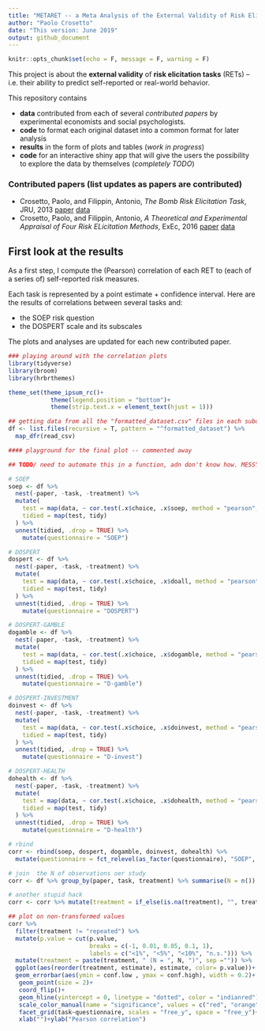 ```yaml
---
title: "METARET -- a Meta Analysis of the External Validity of Risk Elicitation Tasks"
author: "Paolo Crosetto"
date: "This version: June 2019"
output: github_document
---
```


```r
knitr::opts_chunk$set(echo = F, message = F, warning = F)
```

This project is about the **external validity** of **risk elicitation tasks** (RETs) -- i.e. their ability to predict self-reported or real-world behavior.

This repository contains 

- **data** contributed from each of several *contributed papers* by experimental economists and social psychologists. 
- **code** to format each original dataset into a common format for later analysis
- **results** in the form of plots and tables (*work in progress*)
- **code** for an interactive shiny app that will give the users the possibility to explore the data by themselves (*completely TODO*)

### Contributed papers (list updates as papers are contributed)

- Crosetto, Paolo, and Filippin, Antonio, *The Bomb Risk Elicitation Task*, JRU, 2013 [paper](https://link.springer.com/article/10.1007/s11166-013-9170-z) [data](/Data/Crosetto_Filippin_Experimental_Economics_2016)
- Crosetto, Paolo, and Filippin, Antonio, *A Theoretical and Experimental Appraisal of Four Risk ELicitation Methods*, ExEc, 2016 [paper](https://link.springer.com/article/10.1007/s10683-015-9457-9) [data](/Data/Crosetto_Filippin_Journal_Risk_Uncertainty_2013/)

## First look at the results

As a first step, I compute the (Pearson) correlation of each RET to (each of a series of) self-reported risk measures.

Each task is represented by a point estimate + confidence interval. Here are the results of correlations between several tasks and:

- the SOEP risk question 
- the DOSPERT scale and its subscales

The plots and analyses are updated for each new contributed paper.

```r

### playing around with the correlation plots
library(tidyverse)
library(broom)
library(hrbrthemes)

theme_set(theme_ipsum_rc()+
            theme(legend.position = "bottom")+
            theme(strip.text.x = element_text(hjust = 1)))

## getting data from all the "formatted_dataset.csv" files in each subdirectory of /Data
df <- list.files(recursive = T, pattern = "^formatted_dataset") %>% 
  map_dfr(read_csv)

#### playground for the final plot -- commented away

## TODO/ need to automate this in a function, adn don't know how. MESSY!

# SOEP
soep <- df %>%
  nest(-paper, -task, -treatment) %>%
  mutate(
    test = map(data, ~ cor.test(.x$choice, .x$soep, method = "pearson", conf.level = 0.95)), 
    tidied = map(test, tidy)
  ) %>%
  unnest(tidied, .drop = TRUE) %>% 
    mutate(questionnaire = "SOEP")

# DOSPERT
dospert <- df %>%
  nest(-paper, -task, -treatment) %>%
  mutate(
    test = map(data, ~ cor.test(.x$choice, .x$doall, method = "pearson", conf.level = 0.95)), 
    tidied = map(test, tidy)
  ) %>%
  unnest(tidied, .drop = TRUE) %>% 
    mutate(questionnaire = "DOSPERT")

# DOSPERT-GAMBLE
dogamble <- df %>%
  nest(-paper, -task, -treatment) %>%
  mutate(
    test = map(data, ~ cor.test(.x$choice, .x$dogamble, method = "pearson", conf.level = 0.95)), 
    tidied = map(test, tidy)
  ) %>%
  unnest(tidied, .drop = TRUE) %>% 
    mutate(questionnaire = "D-gamble")

# DOSPERT-INVESTMENT
doinvest <- df %>%
  nest(-paper, -task, -treatment) %>%
  mutate(
    test = map(data, ~ cor.test(.x$choice, .x$doinvest, method = "pearson", conf.level = 0.95)), 
    tidied = map(test, tidy)
  ) %>%
  unnest(tidied, .drop = TRUE) %>% 
    mutate(questionnaire = "D-invest")

# DOSPERT-HEALTH
dohealth <- df %>%
  nest(-paper, -task, -treatment) %>%
  mutate(
    test = map(data, ~ cor.test(.x$choice, .x$dohealth, method = "pearson", conf.level = 0.95)), 
    tidied = map(test, tidy)
  ) %>%
  unnest(tidied, .drop = TRUE) %>% 
    mutate(questionnaire = "D-health")

# rbind
corr <- rbind(soep, dospert, dogamble, doinvest, dohealth) %>% 
  mutate(questionnaire = fct_relevel(as_factor(questionnaire), "SOEP", "DOSPERT"))

# join  the N of observations oer study
corr <- df %>% group_by(paper, task, treatment) %>% summarise(N = n()) %>% left_join(corr, by = c("paper", "task", "treatment"))

# another stupid hack
corr <- corr %>% mutate(treatment = if_else(is.na(treatment), "", treatment))

## plot on non-transformed values
corr %>%
  filter(treatment != "repeated") %>%
  mutate(p.value = cut(p.value,
                       breaks = c(-1, 0.01, 0.05, 0.1, 1),
                       labels = c("<1%", "<5%", "<10%", "n.s."))) %>%
  mutate(treatment = paste(treatment, " (N = ", N, ")", sep ="")) %>%
  ggplot(aes(reorder(treatment, estimate), estimate, color= p.value))+
  geom_errorbar(aes(ymin = conf.low , ymax = conf.high), width = 0.2)+
   geom_point(size = 2)+
   coord_flip()+
   geom_hline(yintercept = 0, linetype = "dotted", color = "indianred")+
   scale_color_manual(name = "significance", values = c("red", "orange", "yellow", "black"), drop = F)+
   facet_grid(task~questionnaire, scales = "free_y", space = "free_y")+
   xlab("")+ylab("Pearson correlation")

```

